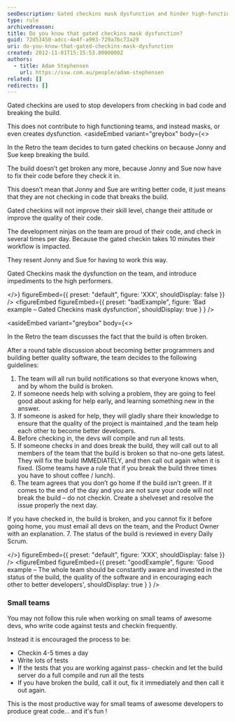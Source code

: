 ```yaml
---
seoDescription: Gated checkins mask dysfunction and hinder high-functioning teams, instead creating an environment where developers feel forced to work inefficiently.
type: rule
archivedreason:
title: Do you know that gated checkins mask dysfunction?
guid: 72d53450-adcc-4e4f-a993-729a7bc73a29
uri: do-you-know-that-gated-checkins-mask-dysfunction
created: 2012-11-01T15:15:53.0000000Z
authors:
  - title: Adam Stephensen
    url: https://ssw.com.au/people/adam-stephensen
related: []
redirects: []
---
```


Gated checkins are used to stop developers from checking in bad code and breaking the build.

This does not contribute to high functioning teams, and instead masks, or even creates dysfunction.
<asideEmbed
  variant="greybox"
  body={<>
    
In the Retro the team decides to turn gated checkins on because Jonny and Sue keep breaking the build.

The build doesn’t get broken any more, because Jonny and Sue now have to fix their code before they check it in.

This doesn’t mean that Jonny and Sue are writing better code, it just means that they are not checking in code that breaks the build.

Gated checkins will not improve their skill level, change their attitude or improve the quality of their code.

The development ninjas on the team are proud of their code, and check in several times per day. Because the gated checkin takes 10 minutes their workflow is impacted.

They resent Jonny and Sue for having to work this way.

Gated Checkins mask the dysfunction on the team, and introduce impediments to the high performers.

  </>}
  figureEmbed={{
    preset: "default",
    figure: 'XXX',
    shouldDisplay: false
  }}
/>
<figureEmbed figureEmbed={{
  preset: "badExample",
  figure: 'Bad example – Gated Checkins mask dysfunction',
  shouldDisplay: true
} } />


<asideEmbed
  variant="greybox"
  body={<>
    
In the Retro the team discusses the fact that the build is often broken.

After a round table discussion about becoming better programmers and building better quality software, the team decides to the following guidelines:

1. The team will all run build notifications so that everyone knows when, and by whom the build is broken.
2. If someone needs help with solving a problem, they are going to feel good about asking for help early, and learning something new in the answer.
3. If someone is asked for help, they will gladly share their knowledge to ensure that the quality of the project is maintained ,and the team help each other to become better developers.
4. Before checking in, the devs will compile and run all tests.
5. If someone checks in and does break the build, they will call out to all members of the team that the build is broken so that no-one gets latest.
   They will fix the build IMMEDIATELY, and then call out again when it is fixed.
   (Some teams have a rule that if you break the build three times you have to shout coffee / lunch).
6. The team agrees that you don’t go home if the build isn’t green.
   If it comes to the end of the day and you are not sure your code will not break the build – do not checkin. Create a shelveset and resolve the issue properly the next day.

If you have checked in, the build is broken, and you cannot fix it before going home, you must email all devs on the team, and the Product Owner with an explanation. 7. The status of the build is reviewed in every Daily Scrum.

  </>}
  figureEmbed={{
    preset: "default",
    figure: 'XXX',
    shouldDisplay: false
  }}
/>
<figureEmbed figureEmbed={{
  preset: "goodExample",
  figure: 'Good example – The whole team should be constantly aware and invested in the status of the build, the quality of the software and in encouraging each other to better developers',
  shouldDisplay: true
} } />


### Small teams

You may not follow this rule when working on small teams of awesome devs, who write code against tests and checkin frequently.

Instead it is encouraged the process to be:

- Checkin 4-5 times a day
- Write lots of tests
- If the tests that you are working against pass- checkin and let the build server do a full compile and run all the tests
- If you have broken the build, call it out, fix it immediately and then call it out again.

This is the most productive way for small teams of awesome developers to produce great code... and it's fun !